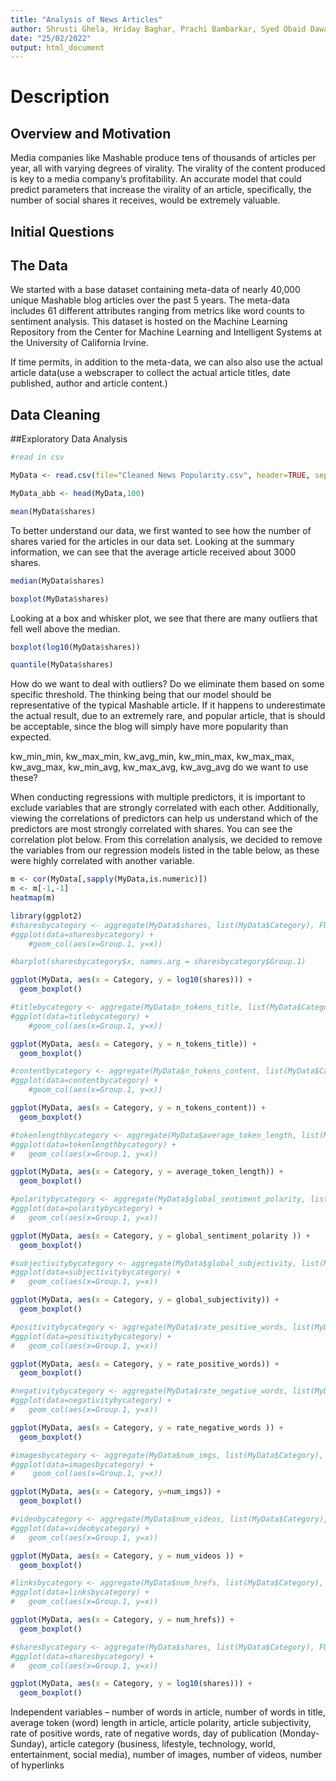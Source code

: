 ---
title: "Analysis of News Articles"
author: Shrusti Ghela, Hriday Baghar, Prachi Bambarkar, Syed Obaid Dawarki, Keegan Freeman
date: "25/02/2022"
output: html_document
---

# Description 

## Overview and Motivation

Media companies like Mashable produce tens of thousands of articles per year, all with varying degrees of virality. The virality of the content produced is key to a media company’s profitability. An accurate model that could predict parameters that increase the virality of an article, specifically, the number of social shares it receives, would be extremely valuable. 

## Initial Questions

## The Data

We started with a base dataset containing meta-data of nearly 40,000 unique Mashable blog articles over the past 5 years. The meta-data includes 61 different attributes ranging from metrics like word counts to sentiment analysis. This dataset is hosted on the Machine Learning Repository from the Center for Machine Learning and Intelligent Systems at the University of California Irvine. 

If time permits, in addition to the meta-data, we can also also use the actual article data(use a webscraper to collect the actual article titles, date published, author and article content.)

## Data Cleaning

##Exploratory Data Analysis

```{r}
#read in csv

MyData <- read.csv(file="Cleaned News Popularity.csv", header=TRUE, sep=",", stringsAsFactors = FALSE)

MyData_abb <- head(MyData,100)

mean(MyData$shares)
```
To better understand our data, we first wanted to see how the number of shares varied for the articles in our data set. Looking at the summary information, we can see that the average article received about 3000 shares.

```{r}
median(MyData$shares)

```

```{r}
boxplot(MyData$shares)
```
Looking at a box and whisker plot, we see that there are many outliers that fell well above the median.

```{r}
boxplot(log10(MyData$shares))
```

```{r}
quantile(MyData$shares)
```

How do we want to deal with outliers?
Do we eliminate them based on some specific threshold. The thinking being that our model should be representative of the typical Mashable article. If it happens to underestimate the actual result, due to an extremely rare, and popular article, that is should be acceptable, since the blog will simply have more popularity than expected.

kw_min_min, kw_max_min, kw_avg_min, kw_min_max, kw_max_max, kw_avg_max, kw_min_avg, kw_max_avg, kw_avg_avg do we want to use these?

When conducting regressions with multiple predictors, it is important to exclude variables that are strongly correlated with each other.  Additionally, viewing the correlations of predictors can help us understand which of the predictors are most strongly correlated with shares.  You can see the correlation plot below. From this correlation analysis, we decided to remove the variables from our regression models listed in the table below, as these were highly correlated with another variable. 

```{r}
m <- cor(MyData[,sapply(MyData,is.numeric)])
m <- m[-1,-1]
heatmap(m)
```

```{r}
library(ggplot2)
#sharesbycategory <- aggregate(MyData$shares, list(MyData$Category), FUN=mean)
#ggplot(data=sharesbycategory) +
    #geom_col(aes(x=Group.1, y=x))

#barplot(sharesbycategory$x, names.arg = sharesbycategory$Group.1)
```
```{r}
ggplot(MyData, aes(x = Category, y = log10(shares))) +         
  geom_boxplot() 
```



```{r}
#titlebycategory <- aggregate(MyData$n_tokens_title, list(MyData$Category), FUN=mean)
#ggplot(data=titlebycategory) +
    #geom_col(aes(x=Group.1, y=x))
```
```{r}
ggplot(MyData, aes(x = Category, y = n_tokens_title)) +         
  geom_boxplot()
```

```{r}
#contentbycategory <- aggregate(MyData$n_tokens_content, list(MyData$Category), FUN=mean)
#ggplot(data=contentbycategory) +
    #geom_col(aes(x=Group.1, y=x))
```
```{r}
ggplot(MyData, aes(x = Category, y = n_tokens_content)) +         
  geom_boxplot()
```

```{r}
#tokenlengthbycategory <- aggregate(MyData$average_token_length, list(MyData$Category), FUN=mean)
#ggplot(data=tokenlengthbycategory) +
#   geom_col(aes(x=Group.1, y=x))
```
```{r}
ggplot(MyData, aes(x = Category, y = average_token_length)) +         
  geom_boxplot()
```

```{r}
#polaritybycategory <- aggregate(MyData$global_sentiment_polarity, list(MyData$Category), FUN=mean)
#ggplot(data=polaritybycategory) +
#   geom_col(aes(x=Group.1, y=x))
```
```{r}
ggplot(MyData, aes(x = Category, y = global_sentiment_polarity )) +         
  geom_boxplot()
```

```{r}
#subjectivitybycategory <- aggregate(MyData$global_subjectivity, list(MyData$Category), FUN=mean)
#ggplot(data=subjectivitybycategory) +
#   geom_col(aes(x=Group.1, y=x))
```
```{r}
ggplot(MyData, aes(x = Category, y = global_subjectivity)) +         
  geom_boxplot()
```

```{r}
#positivitybycategory <- aggregate(MyData$rate_positive_words, list(MyData$Category), FUN=mean)
#ggplot(data=positivitybycategory) +
#   geom_col(aes(x=Group.1, y=x))
```
```{r}
ggplot(MyData, aes(x = Category, y = rate_positive_words)) +         
  geom_boxplot()
```

```{r}
#negativitybycategory <- aggregate(MyData$rate_negative_words, list(MyData$Category), FUN=mean)
#ggplot(data=negativitybycategory) +
#   geom_col(aes(x=Group.1, y=x))
```
```{r}
ggplot(MyData, aes(x = Category, y = rate_negative_words )) +         
  geom_boxplot()
```

```{r}
#imagesbycategory <- aggregate(MyData$num_imgs, list(MyData$Category), FUN=mean)
#ggplot(data=imagesbycategory) +
#    geom_col(aes(x=Group.1, y=x))
```
```{r}
ggplot(MyData, aes(x = Category, y=num_imgs)) +         
  geom_boxplot()
```

```{r}
#videobycategory <- aggregate(MyData$num_videos, list(MyData$Category), FUN=mean)
#ggplot(data=videobycategory) +
#   geom_col(aes(x=Group.1, y=x))
```
```{r}
ggplot(MyData, aes(x = Category, y = num_videos )) +         
  geom_boxplot()
```

```{r}
#linksbycategory <- aggregate(MyData$num_hrefs, list(MyData$Category), FUN=mean)
#ggplot(data=linksbycategory) +
#   geom_col(aes(x=Group.1, y=x))
```
```{r}
ggplot(MyData, aes(x = Category, y = num_hrefs)) +         
  geom_boxplot()
```

```{r}
#sharesbycategory <- aggregate(MyData$shares, list(MyData$Category), FUN=mean)
#ggplot(data=sharesbycategory) +
#   geom_col(aes(x=Group.1, y=x))
```
```{r}
ggplot(MyData, aes(x = Category, y = log10(shares))) +         
  geom_boxplot()
```
Independent variables – number of words in article, number of words in title, average
token (word) length in article, article polarity, article subjectivity, rate of positive words,
rate of negative words, day of publication (Monday-Sunday), article category (business,
lifestyle, technology, world, entertainment, social media), number of images, number of
videos, number of hyperlinks


